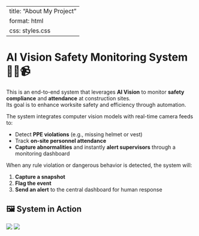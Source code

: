 
---
title: "About My Project"
format: html
css: styles.css
---

# AI Vision Safety Monitoring System 👷‍♂️📹

This is an end-to-end system that leverages **AI Vision** to monitor **safety compliance** and **attendance** at construction sites.  
Its goal is to enhance worksite safety and efficiency through automation.

:::{.project-description}

The system integrates computer vision models with real-time camera feeds to:

- Detect **PPE violations** (e.g., missing helmet or vest)
- Track **on-site personnel attendance**
- **Capture abnormalities** and instantly **alert supervisors** through a monitoring dashboard

When any rule violation or dangerous behavior is detected, the system will:

1. **Capture a snapshot**
2. **Flag the event**
3. **Send an alert** to the central dashboard for human response

:::

## 🖼️ System in Action

::: {.image-grid}
![](about_1.jpg){.project-image}
![](about_2.jpg){.project-image}
:::


